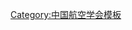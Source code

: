 {{Navbox
| name   = 中国航空学会第九届理事会
| title  = [[中国航空学会]]第九届理事会
| above  = 2014年10月－
| bodyclass = hlist
| group1 = 理事长
| list1  = [[林左鸣]]
| group2 = 副理事长
| list2  = 
* [[张新国]]
* [[徐惠彬]]
* [[汪劲松]]
* [[聂宏|聂　宏]]
* [[史坚忠]]
* [[王政|王　政]]
* [[吴松|吴　松]]
* [[陈少洋]]
| group3 = 常务理事
| list3  = 
* [[王坚|王　坚]]
* [[王斌|王　斌]]
* [[王重秋]]
* [[甘晓华]]
* [[冯培德]]
* [[吕惊雷]]
* [[朱荻|朱　荻]]
* [[华俊|华　俊]]
* [[向巧|向　巧]]
* [[刘建|刘　建]]
* [[刘万明]]
* [[刘廷毅]]
* [[刘洪德]]
* [[关立欣]]
* [[孙小平]]
* [[孙志伟]]
* [[孙侠生]]
* [[纪瑞东]]
* [[李锋 (工程师)|李　锋]]
* [[李彤彬]]
* [[李宏新]]
* [[李学仁]]
* [[杨凤田]]
* [[吴光权]]
* [[何胜强]]
* [[汪亚卫]]
* [[宋承志]]
* [[宋科璞]]
* [[张军|张　军]]
* [[张昆辉]]
* [[张建龙]]
* [[张聚恩]]
* [[陈怦|陈　怦]]
* [[陈少洋]]
* [[罗胜联]]
* [[罗湘源]]
* [[录大恩]]
* [[赵民|赵　民]]
* [[段卓毅]]
* [[洪蛟|洪　蛟]]
* [[贾大风]]
* [[徐东来]]
* [[徐德朋]]
* [[奚继兴]]
* [[翁志黔]]
* [[郭博智]]
* [[唐长红]]
* [[黄诚|黄　诚]]
* [[董健康]]
* [[韩一楚]]
* [[廖文和]]
* [[戴圣龙]]
* [[魏金钟]]
| group4 = 秘书长
| list4  = [[姚俊臣]]
| group5 = 
| list5  = 
| group6 = 
| list6  = 
}}<noinclude>
{{collapsible option}}
[[Category:中国航空学会模板]]
</noinclude>